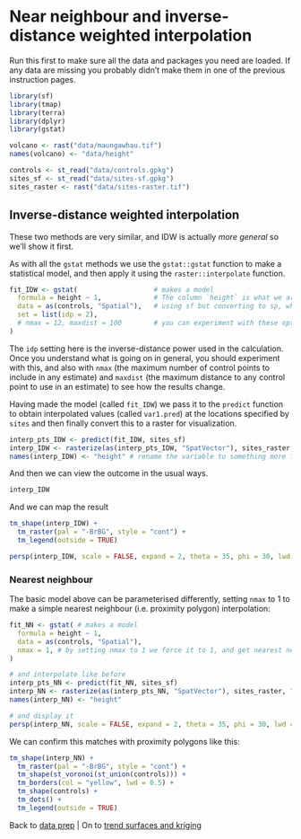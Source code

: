 # Near neighbour and inverse-distance weighted interpolation
Run this first to make sure all the data and packages you need are loaded. If any data are missing you probably didn't make them in one of the previous instruction pages.

```r
library(sf)
library(tmap)
library(terra)
library(dplyr)
library(gstat)

volcano <- rast("data/maungawhau.tif")
names(volcano) <- "data/height"

controls <- st_read("data/controls.gpkg")
sites_sf <- st_read("data/sites-sf.gpkg")
sites_raster <- rast("data/sites-raster.tif")
```

## Inverse-distance weighted interpolation
These two methods are very similar, and IDW is actually *more general* so we'll show it first.

As with all the `gstat` methods we use the `gstat::gstat` function to make a statistical model, and then apply it using the `raster::interpolate` function.

```r
fit_IDW <- gstat(                   # makes a model 
  formula = height ~ 1,             # The column `height` is what we are interested in
  data = as(controls, "Spatial"),   # using sf but converting to sp, which is required
  set = list(idp = 2),
  # nmax = 12, maxdist = 100        # you can experiment with these options later...
)
```

The `idp` setting here is the inverse-distance power used in the calculation. Once you understand what is going on in general, you should experiment with this, and also with `nmax` (the maximum number of control points to include in any estimate) and `maxdist` (the maximum distance to any control point to use in an estimate) to see how the results change.

Having made the model (called `fit_IDW`) we pass it to the `predict` function to obtain interpolated values (called `var1.pred`) at the locations specified by `sites` and then finally convert this to a raster for visualization.

```r
interp_pts_IDW <- predict(fit_IDW, sites_sf)
interp_IDW <- rasterize(as(interp_pts_IDW, "SpatVector"), sites_raster, "var1.pred")
names(interp_IDW) <- "height" # rename the variable to something more friendly
```

And then we can view the outcome in the usual ways. 
```r
interp_IDW
```

And we can map the result

```r
tm_shape(interp_IDW) + 
  tm_raster(pal = "-BrBG", style = "cont") +
  tm_legend(outside = TRUE)
```

```r
persp(interp_IDW, scale = FALSE, expand = 2, theta = 35, phi = 30, lwd = 0.5)
```

### Nearest neighbour
The basic model above can be parameterised differently, setting `nmax` to 1 to make a simple nearest neighbour (i.e. proximity polygon) interpolation:

```r
fit_NN <- gstat( # makes a model 
  formula = height ~ 1,
  data = as(controls, "Spatial"), 
  nmax = 1, # by setting nmax to 1 we force it to 1, and get nearest neighbour
)

# and interpolate like before
interp_pts_NN <- predict(fit_NN, sites_sf)
interp_NN <- rasterize(as(interp_pts_NN, "SpatVector"), sites_raster, "var1.pred")
names(interp_NN) <- "height"

# and display it
persp(interp_NN, scale = FALSE, expand = 2, theta = 35, phi = 30, lwd = 0.5)
```

We can confirm this matches with proximity polygons like this:
```r
tm_shape(interp_NN) + 
  tm_raster(pal = "-BrBG", style = "cont") + 
  tm_shape(st_voronoi(st_union(controls))) + 
  tm_borders(col = "yellow", lwd = 0.5) + 
  tm_shape(controls) + 
  tm_dots() + 
  tm_legend(outside = TRUE)
```

Back to [data prep](03-preparing-for-interpolation.md) | On to [trend surfaces and kriging](05-trend-surfaces-and-kriging.md)